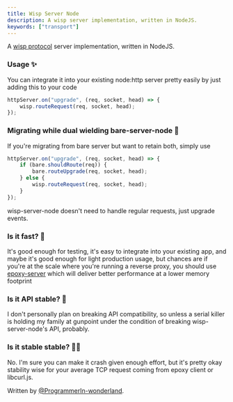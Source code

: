 ```yaml
---
title: Wisp Server Node
description: A wisp server implementation, written in NodeJS.
keywords: ["transport"]
---
```


A [wisp protocol](/wisp) server implementation, written in NodeJS.

### Usage ✨

You can integrate it into your existing node:http server pretty easily by just adding this to your code

```js
httpServer.on("upgrade", (req, socket, head) => {
    wisp.routeRequest(req, socket, head);
});
```

### Migrating while dual wielding bare-server-node 🤺

If you're migrating from bare server but want to retain both, simply use

```js
httpServer.on("upgrade", (req, socket, head) => {
    if (bare.shouldRoute(req)) {
        bare.routeUpgrade(req, socket, head);
    } else {
        wisp.routeRequest(req, socket, head);
    }
});
```

wisp-server-node doesn't need to handle regular requests, just upgrade events.

### Is it fast? 🚀

It's good enough for testing, it's easy to integrate into your existing app, and maybe it's good enough for light production usage, but chances are if you're at the scale where you're running a reverse proxy, you should use [epoxy-server](https://github.com/MercuryWorkshop/epoxy-tls) which will deliver better performance at a lower memory footprint

### Is it API stable? 🐎

I don't personally plan on breaking API compatibility, so unless a serial killer is holding my family at gunpoint under the condition of breaking wisp-server-node's API, probably.

### Is it stable stable? 🐎🐎

No. I'm sure you can make it crash given enough effort, but it's pretty okay stability wise for your average TCP request coming from epoxy client or libcurl.js.

Written by [@ProgrammerIn-wonderland](https://github.com/ProgrammerIn-wonderland).
